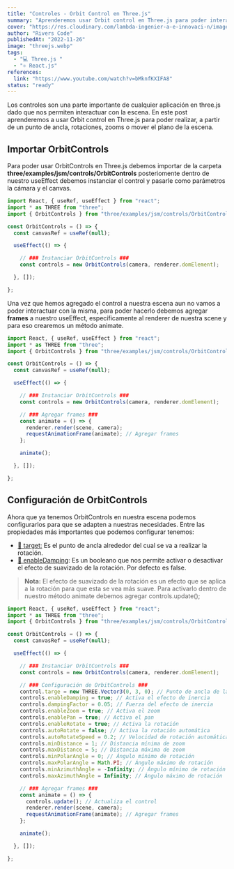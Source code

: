 ```yaml
---
title: "Controles - Orbit Control en Three.js"
summary: "Aprenderemos usar Orbit control en Three.js para poder interactuar con la escena."
cover: "https://res.cloudinary.com/lambda-ingenier-a-e-innovaci-n/image/upload/v1665983632/blog-Riverscode/Asincronismo-portada_dp7jbz.png"
author: "Rivers Code"
publishedAt: "2022-11-26"
image: "threejs.webp"
tags:
  - "💻 Three.js "
  - "⚛ React.js"
references:
  link: "https://www.youtube.com/watch?v=bMknfKXIFA8"
status: "ready"
---
```


Los controles son una parte importante de cualquier aplicación en three.js dado que nos permiten interactuar con la escena. En este post aprenderemos a usar Orbit control en Three.js para poder realizar, a partir de un punto de ancla, rotaciones, zooms o mover el plano de la escena.

## Importar OrbitControls

Para poder usar OrbitControls en Three.js debemos importar de la carpeta **three/examples/jsm/controls/OrbitControls** posteriomente dentro de nuestro useEffect debemos instanciar el control y pasarle como parámetros la cámara y el canvas.

```jsx:Sceme.jsx
import React, { useRef, useEffect } from "react";
import * as THREE from "three";
import { OrbitControls } from "three/examples/jsm/controls/OrbitControls";

const OrbitControls = () => {
  const canvasRef = useRef(null);

  useEffect(() => {

    // ### Instanciar OrbitControls ###
    const controls = new OrbitControls(camera, renderer.domElement);

  }, []);

};
```

Una vez que hemos agregado el control a nuestra escena aun no vamos a poder interactuar con la misma, para poder hacerlo debemos agregar **frames** a nuestro useEffect, específicamente al renderer de nuestra scene y para eso crearemos un método animate.

```jsx:Sceme.jsx
import React, { useRef, useEffect } from "react";
import * as THREE from "three";
import { OrbitControls } from "three/examples/jsm/controls/OrbitControls";

const OrbitControls = () => {
  const canvasRef = useRef(null);

  useEffect(() => {

    // ### Instanciar OrbitControls ###
    const controls = new OrbitControls(camera, renderer.domElement);

    // ### Agregar frames ###
    const animate = () => {
      renderer.render(scene, camera);
      requestAnimationFrame(animate); // Agregar frames
    };

    animate();

  }, []);

};
```

## Configuración de OrbitControls

Ahora que ya tenemos OrbitControls en nuestra escena podemos configurarlos para que se adapten a nuestras necesidades. Entre las propiedades más importantes que podemos configurar tenemos:

- [💎 target:](https://threejs.org/docs/#examples/en/controls/OrbitControls.target) Es el punto de ancla alrededor del cual se va a realizar la rotación.
- [💎 enableDamping](https://threejs.org/docs/#examples/en/controls/OrbitControls.enableDamping): Es un booleano que nos permite activar o desactivar el efecto de suavizado de la rotación. Por defecto es false.

> **Nota:** El efecto de suavizado de la rotación es un efecto que se aplica a la rotación para que esta se vea más suave. Para activarlo dentro de nuestro método animate debemos agregar controls.update();

```jsx:Sceme.jsx
import React, { useRef, useEffect } from "react";
import * as THREE from "three";
import { OrbitControls } from "three/examples/jsm/controls/OrbitControls";

const OrbitControls = () => {
  const canvasRef = useRef(null);

  useEffect(() => {

    // ### Instanciar OrbitControls ###
    const controls = new OrbitControls(camera, renderer.domElement);

    // ### Configuración de OrbitControls ###
    control.targe = new THREE.Vector3(0, 3, 0); // Punto de ancla de la rotación
    controls.enableDamping = true; // Activa el efecto de inercia
    controls.dampingFactor = 0.05; // Fuerza del efecto de inercia
    controls.enableZoom = true; // Activa el zoom
    controls.enablePan = true; // Activa el pan
    controls.enableRotate = true; // Activa la rotación
    controls.autoRotate = false; // Activa la rotación automática
    controls.autoRotateSpeed = 0.2; // Velocidad de rotación automática
    controls.minDistance = 1; // Distancia mínima de zoom
    controls.maxDistance = 5; // Distancia máxima de zoom
    controls.minPolarAngle = 0; // Ángulo mínimo de rotación
    controls.maxPolarAngle = Math.PI; // Ángulo máximo de rotación
    controls.minAzimuthAngle = -Infinity; // Ángulo mínimo de rotación
    controls.maxAzimuthAngle = Infinity; // Ángulo máximo de rotación

    // ### Agregar frames ###
    const animate = () => {
      controls.update(); // Actualiza el control
      renderer.render(scene, camera);
      requestAnimationFrame(animate); // Agregar frames
    };

    animate();

  }, []);

};
```



